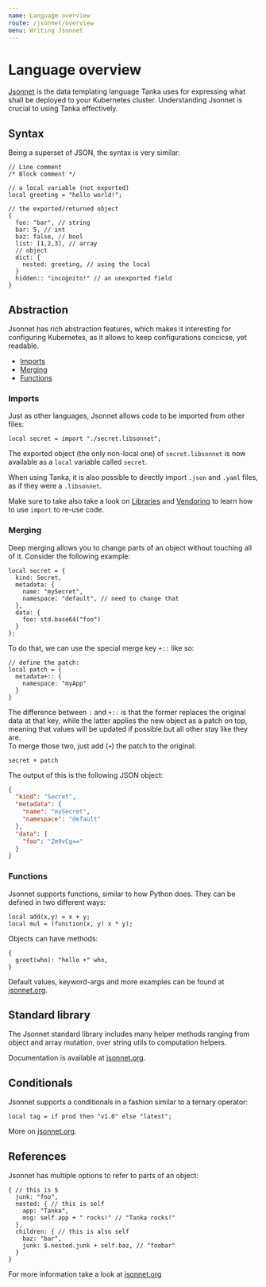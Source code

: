 ```yaml
---
name: Language overview
route: /jsonnet/overview
menu: Writing Jsonnet
---
```


# Language overview

[Jsonnet](https://jsonnet.org) is the data templating language Tanka uses for
expressing what shall be deployed to your Kubernetes cluster. Understanding
Jsonnet is crucial to using Tanka effectively.

## Syntax

Being a superset of JSON, the syntax is very similar:

```jsonnet
// Line comment
/* Block comment */

// a local variable (not exported)
local greeting = "hello world!";

// the exported/returned object
{
  foo: "bar", // string
  bar: 5, // int
  baz: false, // bool
  list: [1,2,3], // array
  // object
  dict: {
    nested: greeting, // using the local
  }
  hidden:: "incognito!" // an unexported field
}
```

## Abstraction

Jsonnet has rich abstraction features, which makes it interesting for
configuring Kubernetes, as it allows to keep configurations concicse, yet
readable.

- [Imports](#imports)
- [Merging](#merging)
- [Functions](#functions)

### Imports

Just as other languages, Jsonnet allows code to be imported from other files:

```jsonnet
local secret = import "./secret.libsonnet";
```

The exported object (the only non-local one) of `secret.libsonnet` is now
available as a `local` variable called `secret`.

When using Tanka, it is also possible to directly import `.json` and `.yaml`
files, as if they were a `.libsonnet`.

Make sure to take also take a look on [Libraries](libraries.md) and
[Vendoring](vendoring.md) to learn how to use `import` to re-use code.

### Merging

Deep merging allows you to change parts of an object without touching all of it.
Consider the following example:

```jsonnet{5,1-2}
local secret = {
  kind: Secret,
  metadata: {
    name: "mySecret",
    namespace: "default", // need to change that
  },
  data: {
    foo: std.base64("foo")
  }
};
```

To do that, we can use the special merge key `+::` like so:

```jsonnet
// define the patch:
local patch = {
  metadata+:: {
    namespace: "myApp"
  }
}
```

The difference between `:` and `+::` is that the former replaces the original
data at that key, while the latter applies the new object as a patch on top,
meaning that values will be updated if possible but all other stay like they
are.  
To merge those two, just add (`+`) the patch to the original:

```jsonnet
secret + patch
```

The output of this is the following JSON object:

```json
{
  "kind": "Secret",
  "metadata": {
    "name": "mySecret",
    "namespace": "default"
  },
  "data": {
    "foo": "Zm9vCg=="
  }
}
```

### Functions

Jsonnet supports functions, similar to how Python does. They can be defined in
two different ways:

```jsonnet
local add(x,y) = x + y;
local mul = (function(x, y) x * y);
```

Objects can have methods:

```jsonnet
{
  greet(who): "hello +" who,
}
```

Default values, keyword-args and more examples can be found at
[jsonnet.org](https://jsonnet.org/learning/tutorial.html#functions).

## Standard library

The Jsonnet standard library includes many helper methods ranging from object
and array mutation, over string utils to computation helpers.

Documentation is available at
[jsonnet.org](https://jsonnet.org/ref/stdlib.html).

## Conditionals

Jsonnet supports a conditionals in a fashion similar to a ternary operator:

```jsonnet
local tag = if prod then "v1.0" else "latest";
```

More on [jsonnet.org](https://jsonnet.org/learning/tutorial.html#conditionals).

## References

Jsonnet has multiple options to refer to parts of an object:

```jsonnet
{ // this is $
  junk: "foo",
  nested: { // this is self
    app: "Tanka",
    msg: self.app + " rocks!" // "Tanka rocks!"
  },
  children: { // this is also self
    baz: "bar",
    junk: $.nested.junk + self.baz, // "foobar"
  }
}
```

For more information take a look at
[jsonnet.org](https://jsonnet.org/learning/tutorial.html#references)
